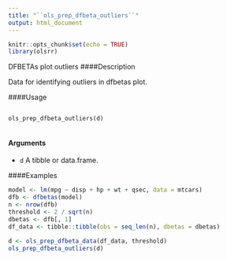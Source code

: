 ```yaml
---
title: "``ols_prep_dfbeta_outliers``"
output: html_document
---
```


```r
knitr::opts_chunk$set(echo = TRUE)
library(olsrr)
```


DFBETAs plot outliers
####Description 

Data for identifying outliers in dfbetas plot.

####Usage 
<pre><code>
ols_prep_dfbeta_outliers(d)

</code></pre>

#### Arguments 
  
* ``d`` A tibble or data.frame.


####Examples 
```r

model <- lm(mpg ~ disp + hp + wt + qsec, data = mtcars)
dfb <- dfbetas(model)
n <- nrow(dfb)
threshold <- 2 / sqrt(n)
dbetas <- dfb[, 1]
df_data <- tibble::tibble(obs = seq_len(n), dbetas = dbetas)

d <- ols_prep_dfbeta_data(df_data, threshold)
ols_prep_dfbeta_outliers(d)
```
